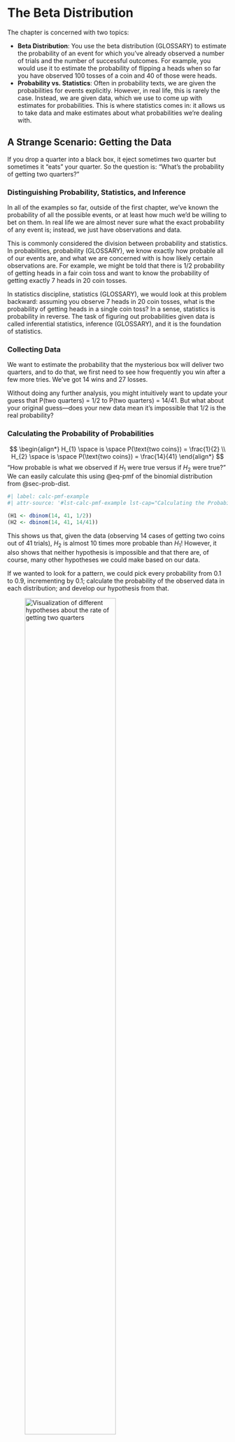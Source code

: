 # The Beta Distribution {#sec-chap-05}

The chapter is concerned with two topics:

-   **Beta Distribution**: You use the beta distribution (GLOSSARY)
    to estimate the probability of an event for which you've already
    observed a number of trials and the number of successful outcomes.
    For example, you would use it to estimate the probability of
    flipping a heads when so far you have observed 100 tosses of a coin
    and 40 of those were heads.
-   **Probability vs. Statistics**: Often in probability texts, we are
    given the probabilities for events explicitly. However, in real
    life, this is rarely the case. Instead, we are given data, which we
    use to come up with estimates for probabilities. This is where
    statistics comes in: it allows us to take data and make estimates
    about what probabilities we're dealing with.

## A Strange Scenario: Getting the Data

If you drop a quarter into a black box, it eject sometimes two quarter but
sometimes it "eats" your quarter. So the question is: "What's the
probability of getting two quarters?"

### Distinguishing Probability, Statistics, and Inference

In all of the examples so far, outside of the first chapter, we've known
the probability of all the possible events, or at least how much we'd be
willing to bet on them. In real life we are almost never sure what the
exact probability of any event is; instead, we just have observations
and data.

This is commonly considered the division between probability and
statistics. In probabilities, probability (GLOSSARY), we know
exactly how probable all of our events are, and what we are concerned
with is how likely certain observations are. For example, we might be
told that there is 1/2 probability of getting heads in a fair coin toss
and want to know the probability of getting exactly 7 heads in 20 coin
tosses.

In statistics discipline, statistics (GLOSSARY), we would look at
this problem backward: assuming you observe 7 heads in 20 coin tosses,
what is the probability of getting heads in a single coin toss? In a
sense, statistics is probability in reverse. The task of figuring out
probabilities given data is called inferential statistics, inference (GLOSSARY), and it is the
foundation of statistics.

### Collecting Data

We want to estimate the probability that the mysterious box will deliver
two quarters, and to do that, we first need to see how frequently you
win after a few more tries. We've got 14 wins and 27 losses.

Without doing any further analysis, you might intuitively want to update
your guess that P(two quarters) = 1/2 to P(two quarters) = 14/41. But
what about your original guess---does your new data mean it's impossible
that 1/2 is the real probability?

### Calculating the Probability of Probabilities

$$
\begin{align*}
H_{1} \space is \space P(\text{two coins}) = \frac{1}{2} \\
H_{2} \space is \space P(\text{two coins}) = \frac{14}{41}
\end{align*}
$$ "How probable is what we observed if $H_{1}$ were true versus if
$H_{2}$ were true?" We can easily calculate this using @eq-pmf of the
binomial distribution from @sec-prob-dist.

```r
#| label: calc-pmf-example
#| attr-source: '#lst-calc-pmf-example lst-cap="Calculating the Probability of Probabilities with dbinom()"'

(H1 <- dbinom(14, 41, 1/2))
(H2 <- dbinom(14, 41, 14/41))
```

This shows us that, given the data (observing 14 cases of getting two
coins out of 41 trials), $H_{2}$ is almost 10 times more probable than
$H_{1}$! However, it also shows that neither hypothesis is impossible
and that there are, of course, many other hypotheses we could make based
on our data.

If we wanted to look for a pattern, we could pick every probability from
0.1 to 0.9, incrementing by 0.1; calculate the probability of the
observed data in each distribution; and develop our hypothesis from
that.

![Visualization of different hypotheses about the rate of getting two
quarters](img/05fig01.jpg){#fig-05-01
fig-alt="Visualization of different hypotheses about the rate of getting two quarters"
fig-align="center" width="70%"}

Even with all these hypotheses, there's no way we could cover every
possible eventuality because we're not working with a finite number of
hypotheses. So let's try to get more information by testing more
distributions. If we repeat the last experiment, testing each
possibility at certain increments starting with 0.01 and ending with
0.99, incrementing by only 0.01 would give us the results in @fig-05-02.

![We see a definite pattern emerging when we look at more
hypotheses](img/05fig02.jpg){#fig-05-02
fig-alt="Visualization of different hypotheses about the rate of getting two quarters"
fig-align="center" width="70%"}

This seems like valuable information; we can easily see where the
probability is highest. Our goal, however, is to model our beliefs in
all possible hypotheses (that is, the full probability distribution of
our beliefs).

There are two problems:

1.  There's an infinite number of possible hypotheses, incrementing by
    smaller and smaller amounts doesn't accurately represent the entire
    range of possibilities---we're always missing an infinite amount.
    (In practice, this isn't a huge problem.)
2.  There are 11 dots above 0.1 right now, and we have an infinite
    number of points to add. This means that our probabilities don't sum
    to 1!

Even though there are infinitely many possibilities here, we still need
them all to sum to 1. This is where the beta distribution comes in.

## Beta Distribution {#sec-beta-distribution}

Unlike the binomial distribution (GLOSSARY), which breaks up nicely
into discrete values, the beta distribution (GLOSSARY) represents a
continuous range of values, which allows us to represent our infinite
number of possible hypotheses.

We define the beta distribution with a probability density function PDF (GLOSSARY), which is very similar to the probability mass
function we use in the binomial distribution, but is defined for
continuous values.

::: {#thm-pdf-beta}
#### Formula for the PDF of the beta function

$$
Beta(p; \alpha,\beta) = \frac{p^{\alpha - 1} \times (1 - p)^{\beta - 1}}{beta(\alpha, \beta)}
$$ {#eq-pdf-beta}
:::

### Breaking Down the Probability Density Function

`p`: Represents the probability of an event. This corresponds to our different hypotheses for the possible probabilities for our black box.

`$\alpha$`: Represents how many times we observe an event we care about, such as getting two quarters from the box.

`$\beta$`: Represents how many times the event we care about didn’t happen. For our example, this is the number of times that the black box ate the quarter.

`$\alpha + \beta$`: The total number of trials. This is different than the binomial distribution, where we have `k` observations we’re interested in and a finite number of `n` total trials.

The top part of the PDF (GLOSSARY) function should look pretty familiar because it’s almost the same as the binomial distribution’s PMF (GLOSSARY) in @eq-pmf.

**Differences between the PMF of the binomial distribution and the PDF of the beta distribution**:

- In the PDF, rather than $p^{k} \times (1- p)^{n-k}$, we have $p^{\alpha - 1} \times (1 - p)^{\beta - 1}$ where we subtract 1 from the exponent terms. 
- We also have another function in the denominator of our equation: the beta function (note the lowercase) for which the beta distribution is named. We subtract 1 from the exponent and use the beta function to normalize our values—this is the part that ensures our distribution sums to 1. The beta function is the integral from 0 to 1 of $p^{\alpha - 1} \times (1 - p)^{\beta - 1}$. (A discussion of how subtracting 1 from the exponents and dividing by the beta functions normalizes our values is beyond the scope of this chapter.)

What we get in the end is a function that describes the probability of each possible hypothesis for our true belief in the probability of getting two heads from the box, given that we have observed $\alpha$ examples of one outcome and $\beta$ examples of another. Remember that we arrived at the beta distribution by comparing how well different binomial distributions, each with its own probability $p$, described our data. In other words, the beta distribution represents how well all possible binomial distributions describe the data observed.

### Applying the Probability Density Function to Our Problem

When we plug in our values for our black box data and visualize the beta distribution, shown in @fig-05-03, we see that it looks like a smooth version of the plot in @fig-05-02.

![Visualizing the beta distribution for our data collected about the black box](img/05fig03.jpg){#fig-05-03
fig-alt="Visualizing the beta distribution for our data collected about the black box"
fig-align="center" width="70%"}

While we can see the distribution of our beliefs by looking at a plot, we’d still like to be able to quantify exactly how strongly we believe that “the probability that the true rate at which the box returns two quarters is less than 0.5.” 

### Quantifying Continuous Distributions with Integration

The beta distribution is fundamentally different from the binomial distribution in that with the latter, we are looking at the distribution of $k$, the number of outcomes we care about, which is always something we can count. For the beta distribution, however, we are looking at the distribution of $p$, for which we have an infinite number of possible values. 

We know that the fundamental rule of probability is that the sum of all our values must be 1, but each of our individual values is *infinitely* small, meaning the probability of any specific value is in practice 0.

::: {.callout-note}
The zero probability of an event in a continuous distribution does not mean that this event never could happen. Zero probability only means that the events gets the probability measure of zero.

Our intuition from discrete probability is that if an outcome has zero probability, then the outcome is impossible. With continuous random variables (or more generally, an infinite number of possible outcomes) that intuition is flawed. ([StackExchange](https://stats.stackexchange.com/a/273398/207389))
:::

For example, even if we divided a 1-pound bar of chocolate into infinitely many pieces, we can still add up the weight of the pieces in one half of the chocolate bar. Similarly, when talking about probability in continuous distributions, we can sum up ranges of values. But if every specific value is 0, then isn’t the sum just 0 as well?

This is where calculus comes in: in calculus, there’s a special way of summing up infinitely small values called the *integral.*

If we want to know whether the probability that the box will return a coin is less than 0.5 (that is, the value is somewhere between 0 and 0.5), we can sum it up like this:

$$\int_{0}^{0.5} \frac{p^{14 - 1} \times (1 - p)^{27 - 1}}{beta(14, 27)}$$ {#eq-integral-example}

R includes a function called `dbeta()` that is the PDF for the beta distribution. This function takes three arguments, corresponding to $p$, $\alpha$, and $\beta$. We use this together with R’s `integrate()` function to perform this integration automatically. Here we calculate the probability that the chance of getting two coins from the box is less than or equal to 0.5, given the data:

```r
#| label: dbeta-example-1
#| attr-source: '#lst-dbeta-example-1 lst-cap="Probability of getting two coins from the box is less than or equal to 0.5, given the data"'
integrate(function(p) dbeta(p,14,27),0,0.5)
```
The “absolute error” message appears because computers can’t perfectly calculate integrals so there is always some error, though usually it is far too small for us to worry about. This result from R tells us that there is a 0.98 probability that, given our evidence, the true probability of getting two coins out of the black box is less than 0.5. This means it would not be good idea to put any more quarters in the box, since you very likely won’t break even.

## Reverse-Engineering the Gacha Game

In real-life situations, we almost never know the true probabilities for events. That’s why the beta distribution is one of our most powerful tools for understanding our data.

In @sec-gacha-games of @sec-prob-dist , we knew the probability of the card we wanted to pull. In reality, the game developers are very unlikely to give players this information, for many reasons (such as not wanting players to calculate how unlikely they are to get the card they want). 

This time we don’t know the rates for the card, but we really want that card—and more than one if possible. We spend a ridiculous amount of money and find that from 1,200 cards pulled, we received only 5 cards we're interested in. Our friend is thinking of spending money on the game but only wants to do it if there is a better than 0.7 probability that the chance of pulling the card is greater than 0.005.

Our data tells us that of 1,200 cards pulled, only 5 were cards we are interested in, so we can visualize this as Beta(5,1195), shown in @fig-05-04 (remember that the total cards pulled is $\alpha + \beta$).

![The beta distribution for getting the card we are interested in, given our data](img/05fig04.jpg){#fig-05-04
fig-alt="The beta distribution for getting the card we are interested in, given our data"
fig-align="center" width="70%"}

From our visualization we can see that nearly all the probability density is below 0.01. We need to know exactly how much is above 0.005, the value that our friend cares about. We can solve this by integrating over the beta distribution in R:

```r
#| label: dbeta-example-2
#| attr-source: '#lst-dbeta-example-2 lst-cap="Probability that the rate of pulling a card we are interested is 0.005 or greater"'
integrate(function(x) dbeta(x,5,1195),0.005,1)
```
This tells us the probability that the rate of pulling a card we are interested is 0.005 or greater, given the evidence we have observed, is only 0.29. Our friend will pull for this card only if the probability is around 0.7 or greater, so based on the evidence from our data collection, our friend should not try his luck.

## Wrapping Up

We learned about the beta distribution, which is closely related to the binomial distribution but behaves quite differently. The major difference between the beta distribution and the binomial distribution is that the beta distribution is a continuous probability distribution. Because there are an infinite number of values in the distribution, we cannot sum results the same way we do in a discrete probability distribution. Instead, we need to use calculus to sum ranges of values. Fortunately, we can use R instead of solving tricky integrals by hand.

We built up to the beta distribution by observing how well an increasing number of possible binomial distributions explained our data. The beta distribution allows us to represent how strongly we believe in all possible probabilities for the data we observed. This enables us to perform statistical inference on observed data by determining which probabilities we might assign to an event and how strongly we believe in each one: a *probability of probabilities*.

## Exercises

Try answering the following questions to make sure you understand how we can use the Beta distribution to estimate probabilities. The solutions can be found at https://nostarch.com/learnbayes/.

### Exercise 5-1

You want to use the beta distribution (GLOSSARY) to determine whether or not a coin you have is a fair coin — meaning that the coin gives you heads and tails equally. You flip the coin 10 times and get 4 heads and 6 tails. Using the beta distribution, what is the probability that the coin will land on heads more than 60 percent of the time?

```r
#| label: integrate-dbeta-4-6
#| attr-source: '#lst-integrate-dbeta-4-6 lst-cap="Probability that a coin will land on heads more than 60% given 4 heads in 10 tosses"'

integrate(function(p) dbeta(p, 4, 6), 0.6, 1)


```

### Exercise 5-2

You flip the coin 10 more times and now have 9 heads and 11 tails total. What is the probability that the coin is fair, using our definition of fair, give or take 5 percent?

```r
#| label: integrate-dbeta-9-11
#| attr-source: '#lst-integrate-dbeta-9-11 lst-cap="Probability that a coin is fair within a 5% range given 9 heads in 20 tosses"'

integrate(function(p) dbeta(p, 9, 11), 0.45, 0.55)
```

### Exercise 5-3

Data is the best way to become more confident in your assertions. You flip the coin 200 more times and end up with 109 heads and 111 tails. Now what is the probability that the coin is fair, give or take 5 percent?

```r
#| label: integrate-dbeta-109-111
#| attr-source: '#lst-integrate-dbeta-109-111 lst-cap="Probability that a coin is fair within a 5% range given 109 heads in 220 tosses"'

integrate(function(p) dbeta(p, 109, 111), 0.45, 0.55)
```


## Experiments

### Replicating Figure 5.1 {#sec-experiment-5-1}

To replicate @fig-05-01 we need to pick every probability from 0.1 to 0.9, incrementing by 0.1; and then to calculate the probability of the observed data (14 cases of getting two coins out of 41 trials) in each distribution:

```r
#| label: fig-repl-5-1
#| fig-cap: "Visualization of different hypotheses about the rate of getting two quarters from the black box"
#| attr-source: '#lst-fig-repl-5-1 lst-cap="Replication of Figure 5.1: Visualization of different hypotheses about the rate of getting two quarters from the black box"'

tibble::tibble(x = seq(from = 0.1, to = 0.9, by = 0.1),
                    y = dbinom(14, 41, x)) |> 

ggplot2::ggplot(ggplot2::aes(x = x, y = y)) +
    ggplot2::geom_point() +
    ggplot2::theme_bw() +
    ggplot2::labs(
        title = "Probability of different values for p given observation",
        x = "p",
        y = "Probability"
    )
```

### Replicating Figure 5.2

Repeating @sec-experiment-5-1, we want to display each possibility at smaller increments starting with 0.01 and ending with 0.99, incrementing by only 0.01:


```r
#| label: fig-repl-5-2
#| fig-cap: "A definite pattern emerging when we look at more hypotheses"
#| attr-source: '#lst-fig-repl-5-2 lst-cap="Replication of Figure 5.2: We see a definite pattern emerging when we look at more hypotheses"'

tibble::tibble(x = seq(from = 0.01, to = 0.99, by = 0.01),
                    y = dbinom(14, 41, x)) |> 

ggplot2::ggplot(ggplot2::aes(x = x, y = y)) +
    ggplot2::geom_point() +
    ggplot2::theme_bw() +
    ggplot2::labs(
        title = "Probability of different values for p given observation",
        x = "p",
        y = "Probability"
    )
```

### Replicating Figure 5.3

Our data: We've got 14 successes (two coins) with 41 trials.



```r
#| label: fig-repl-5-3
#| fig-cap: "Visualizing the beta distribution for our data collected about the black box"
#| attr-source: '#lst-fig-repl-5-3 lst-cap="Replication of Figure 5.3: Visualizing the beta distribution for our data collected about the black box"'

tibble::tibble(x = seq(from = 0, to = 1, by = 0.01),
                    y = dbeta(x, 14, 27)) |> 

ggplot2::ggplot(ggplot2::aes(x = x, y = y)) +
    ggplot2::geom_line() +
    ggplot2::theme_bw() +
    ggplot2::labs(
        title = "Distribution for Beta(14, 27)",
        x = "p",
        y = "Probability"
    )
```


### Replicating Figure 5.4

Our data tells us that of 1,200 cards pulled, there were only 5 cards we are interested in. Our friend is thinking of spending money on the game but only wants to do it if there is a better than 0.7 probability that the chance of pulling a Bradley Efron (the card we are interested) is greater than 0.005.

```r
#| label: fig-repl-5-4a
#| fig-cap: "The beta distribution form 0 to 1 for getting the card we are interested in, given our data" 
#| attr-source: '#lst-fig-repl-5-4a lst-cap="Replication of Figure 5.4: The beta distribution for getting the card we are interested in, given our data"'

tibble::tibble(x = seq(from = 0, to = 1, length = 1000),
              y = dbeta(x,5,1195)) |> 

ggplot2::ggplot(ggplot2::aes(x = x, y = y)) +
    ggplot2::geom_line() +
    ggplot2::theme_bw() +
    ggplot2::labs(
        title = "Pulling a Bradley Efron Card, Beta(5, 1195)",
        x = "p",
        y = "Probability"
)
```

This was my first try. At first I thought that my @lst-fig-repl-5-4a is wrong as @fig-05-04 has a very different appearance. But then I noticed that my graphics displays value from 0 to 1 whereas @fig-05-04 visualizes only values between 0 and 0.01! 

In @lst-fig-repl-5-4b I changed the visualization just showing values from 0 to 0.01.


```r
#| label: repl-5-4b
#| fig-cap: "The beta distribution form 0 to 0.01 for getting the card we are interested in, given our data" 
#| attr-source: '#lst-fig-repl-5-4b lst-cap="Replication of Figure 5.4: The beta distribution for getting the card we are interested in, given our data"'

tibble::tibble(x = seq(from = 0, to = 0.01, length = 1000),
              y = dbeta(x,5,1195)) |> 

ggplot2::ggplot(ggplot2::aes(x = x, y = y)) +
    ggplot2::geom_line() +
    ggplot2::theme_bw() +
    ggplot2::labs(
        title = "Pulling a Bradley Efron Card, Beta(5, 1195)",
        x = "p",
        y = "Probability"
)
```

